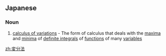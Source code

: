 ==Japanese==
{{ja-kanjitab|変|分|法}}

===Noun===
{{ja-noun|へんぶんほう}}

# {{lb|ja|calculus|sort=へんぶんほう}} [[calculus of variations]] - The form of calculus that deals with the [[maxima]] and [[minima]] of [[definite integral]]s of [[function]]s of many [[variable]]s

[[zh:変分法]]